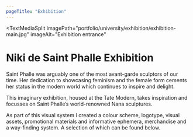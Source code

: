 ```yaml
---
pageTitle: "Exhibition"
---
```


<TextMediaSplit
    imagePath="portfolio/university/exhibition/exhibition-main.jpg"
    imageAlt="Exhibition entrance"
>

# Niki de Saint Phalle Exhibition

Saint Phalle was arguably one of the most avant-garde sculptors of our time. Her dedication to showcasing feminism and the female form cements her status in the modern world which continues to inspire and delight. 

This imaginary exhibition, housed at the Tate Modern, takes inspiration and focusses on Saint Phalle’s world-renowned Nana sculptures.

As part of this visual system I created a colour scheme, logotype, visual assets, promotional materials and informative ephemera, merchandise and a way-finding system. A selection of which can be found below.  
</TextMediaSplit>

<ImageBar imagesDirectory="portfolio/university/exhibition/lightbox" />